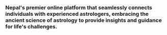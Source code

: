 ### Nepal's premier online platform that seamlessly connects individuals with experienced astrologers, embracing the ancient science of astrology to provide insights and guidance for life's challenges.
